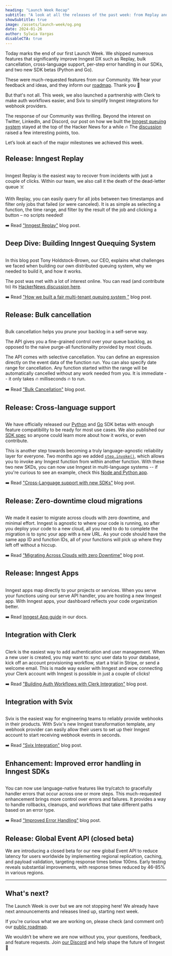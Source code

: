 ```yaml
---
heading: "Launch Week Recap"
subtitle: "A look at all the releases of the past week: from Replay and per-step error handling to new SKDs and integrations."
showSubtitle: true
image: /assets/launch-week/og.png
date: 2024-01-26
author: Sylwia Vargas
disableCTA: true
---
```


Today marks the end of our first Launch Week. We shipped numerous features that significantly improve Inngest DX such as Replay, bulk cancellation, cross-language support, per-step error handling in our SDKs, and two new SDK betas (Python and Go).

These were much-requested features from our Community. We hear your feedback and ideas, and they inform our [roadmap](https://roadmap.inngest.com/). Thank you 💜

But that's not all. This week, we also launched a partnership with Clerk to make auth workflows easier, and Svix to simplify Inngest integrations for webhook providers.

The response of our Community was thrilling. Beyond the interest on Twitter, LinkedIn, and Discord, our post on how we built the [Inngest queuing system](https://www.inngest.com/blog/building-the-inngest-queue-pt-i-fairness-multi-tenancy) stayed at the top of the Hacker News for a while 🔥 The [discussion](https://news.ycombinator.com/item?id=39092849) raised a few interesting points, too.

Let’s look at each of the major milestones we achieved this week.

## Release: Inngest Replay

<a href="/blog/announcing-replay-the-death-of-the-dead-letter-queue" target="_blank" rel="noopener noreferrer">
    <img src="/assets/blog/announcing-replay/featured-image.png" alt=""/>
</a>

Inngest Replay is the easiest way to recover from incidents with just a couple of clicks. Within our team, we also call it the death of the dead-letter queue ☠️

With Replay, you can easily query for all jobs between two timestamps and filter only jobs that failed (or were canceled). It is as simple as selecting a function, the time range, and filter by the result of the job and clicking a button – no scripts needed!

➡️ Read ["Inngest Replay"](/blog/announcing-replay-the-death-of-the-dead-letter-queue) blog post.

## Deep Dive: Building Inngest Quequing System

<a href="/assets/blog/inngest-queue-pt-i" target="_blank" rel="noopener noreferrer">
    <img src="/assets/blog/inngest-queue-pt-i/featured-image-v2.png" alt=""/>
</a>

In this blog post Tony Holdstock-Brown, our CEO, explains what challenges we faced when building our own distributed queuing system, why we needed to build it, and how it works.

The post was met with a lot of interest online. You can read (and contribute to) its [HackerNews discussion here](https://news.ycombinator.com/item?id=39092849).

➡️ Read ["How we built a fair multi-tenant queuing system
"](/assets/blog/inngest-queue-pt-i) blog post.

## Release: Bulk cancellation

<a href="/blog/bulk-cancellation-api" target="_blank" rel="noopener noreferrer">
    <img src="/assets/blog/bulk-cancellation-api/featured-image.png" alt=""/>
</a>

Bulk cancellation helps you prune your backlog in a self-serve way.

The API gives you a fine-grained control over your queue backlog, as opposed to the naive purge-all functionality provided by most clouds.

The API comes with selective cancellation. You can define an expression directly on the event data of the function run. You can also specify date range for cancellation. Any function started within the range will be automatically cancelled without any work needed from you. It is immediate -- it only takes 🔥 milliseconds 🔥 to run.

➡️ Read ["Bulk Cancellation"](/blog/bulk-cancellation-api) blog post.

## Release: Cross-language support 

<a href="/blog/cross-language-support-with-new-sdks" target="_blank" rel="noopener noreferrer">
    <img src="/assets/blog/cross-language-support-with-new-sdks/featured-image.png" alt=""/>
</a>

We have officially released our [Python](https://www.inngest.com/docs/reference/python) and [Go](https://pkg.go.dev/github.com/inngest/inngestgo) SDK betas with enough feature compatibility to be ready for most use cases. We also published our [SDK spec](https://github.com/inngest/inngest/blob/main/docs/SDK_SPEC.md) so anyone could learn more about how it works, or even contribute.

This is another step towards becoming a truly language-agnostic reliability layer for everyone. Two months ago we added [`step.invoke()`](https://www.inngest.com/docs/guides/invoking-functions-directly), which allows you to invoke any Inngest function from within another function. With these two new SKDs, you can now use Inngest in multi-language systems -- if you're curious to see an example, check this [Node and Python app](https://github.com/inngest/inngest-multi-lang).

➡️ Read ["Cross-Language support with new SDKs"](/blog/cross-language-support-with-new-sdks) blog post.


## Release: Zero-downtime cloud migrations

<a href="/blog/migrating-across-clouds-with-zero-downtime" target="_blank" rel="noopener noreferrer">
    <img src="/assets/blog/migrating-across-clouds-with-zero-downtime/featured-image.png" alt=""/>
</a>

We made it easier to migrate across clouds with zero downtime, and minimal effort. Inngest is agnostic to where your code is running, so after you deploy your code to a new cloud, all you need to do to complete the migration is to sync your app with a new URL. As your code should have the same app ID and function IDs, all of your functions will pick up where they left off without a hiccup.

➡️ Read ["Migrating Across Clouds with zero Downtime"](/blog/migrating-across-clouds-with-zero-downtime) blog post.


## Release: Inngest Apps

<a href="/blog/migrating-across-clouds-with-zero-downtime" target="_blank" rel="noopener noreferrer">
    <img src="/assets/blog/migrating-across-clouds-with-zero-downtime/apps-ui.png" alt=""/>
</a>

Inngest apps map directly to your projects or services. When you serve your functions using our serve API handler, you are hosting a new Inngest app. With Inngest apps, your dashboard reflects your code organization better.

➡️ Read [Inngest App guide](/docs/apps) in our docs.


## Integration with Clerk

<a href="/blog/building-auth-workflows-with-clerk-integration" target="_blank" rel="noopener noreferrer">
    <img src="/assets/blog/building-auth-workflows-with-clerk-integration/featured-image.png" alt=""/>
</a>

Clerk is the easiest way to add authentication and user management. When a new user is created, you may want to: sync user data to your database, kick off an account provisioning workflow, start a trial in Stripe, or send a welcome email. This is made way easier with Inngest and wow connecting your Clerk account with Inngest is possible in just a couple of clicks!

➡️ Read ["Building Auth Workflows with Clerk Integration"](/blog/building-auth-workflows-with-clerk-integration) blog post.


## Integration with Svix

<a href="/blog/svix-integration" target="_blank" rel="noopener noreferrer">
    <img src="/assets/blog/svix-integration/featured-image.png" alt=""/>
</a>

Svix is the easiest way for engineering teams to reliably provide webhooks in their products. 
With Svix's new Inngest transformation template, any webhook provider can easily allow their users to set up their Inngest account to start receiving webhook events in seconds.

➡️ Read ["Svix Integration"](/blog/svix-integration) blog post.


## Enhancement: Improved error handling in Inngest SDKs

<a href="/blog/improved-error-handling" target="_blank" rel="noopener noreferrer">
    <img src="/assets/blog/improved-error-handling/featured-image.png" alt=""/>
</a>

You can now use language-native features like try/catch to gracefully handler errors that occur across one or more steps. This much-requested enhancement brings more control over errors and failures. It provides a way to handle rollbacks, cleanups, and workflows that take different paths based on an error type.

➡️ Read ["Improved Error Handling"](/blog/improved-error-handling) blog post.


## Release: Global Event API (closed beta)

We are introducing a closed beta for our new global Event API to reduce latency for users worldwide by implementing regional replication, caching, and payload validation, targeting response times below 100ms. Early testing reveals substantial improvements, with response times reduced by 46-85% in various regions.

---

## What's next?

The Launch Week is over but we are not stopping here! We already have next announcements and releases lined up, starting next week. 

If you're curious what we are working on, please check (and comment on!) our [public roadmap](https://roadmap.inngest.com/).

 We wouldn’t be where we are now without you, your questions, feedback, and feature requests. Join [our Discord](https://discord.gg/mPfcyDEdpx) and help shape the future of Inngest 💜
